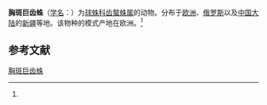 {{Speciesbox
| name = 胸斑巨齿蛛
| status = 
| status_system = 
| image = 
| genus = Enoplognatha
| species = thoracica
| authority = (Hahn, 1831)<ref name='id13044'>{{cite web| url =http://www.bioinfo.cn/db05/BjdwSpecies.php?action=view&id=13044| title =胸斑巨齿蛛| work =《中国动物物种编目数据库》| publisher =中国科学院微生物研究所| author =中国科学院动物研究所| accessdate =2009-04-28| deadurl =yes| archiveurl =https://web.archive.org/web/20160305095330/http://www.bioinfo.cn/db05/BjdwSpecies.php?action=view&id=13044| archivedate =2016-03-05}}</ref>
}}

'''胸斑巨齿蛛'''（[[学名|学名]]：{{lang|la|''Enoplognatha thoracica''}}）为[[球蛛科|球蛛科]][[齿螯蛛属|齿螯蛛属]]的动物。分布于[[欧洲|欧洲]]、[[俄罗斯|俄罗斯]]以及[[中国大陆|中国大陆]]的[[新疆|新疆]]等地。该物种的模式产地在欧洲。<ref name='id13044'/>

== 参考文献 ==
{{reflist}}

{{Wikispecies|Enoplognatha thoracica}}
{{Taxonbar|from=Q1059260}}

[[Category:齿螯蛛属|胸斑巨齿蛛]]


{{蜘蛛小作品}}